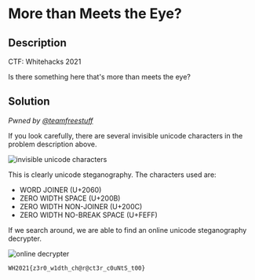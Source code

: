 # More than Meets the Eye?

## Description

CTF: Whitehacks 2021

Is there something here
that's‌​‌​‌‌‌⁠‌​​‌​​​⁠‌‌​​‌​⁠‌‌​​​​⁠‌‌​​‌​⁠‌‌​​​​⁠‌‌‌‌​‌‌⁠‌‌‌‌​‌​⁠‌‌​​‌‌⁠‌‌‌​​‌​⁠‌‌​​​​⁠‌​‌‌‌‌‌⁠‌‌‌​‌‌‌⁠‌‌​​​‌⁠‌‌​​‌​​⁠‌‌‌​‌​​⁠‌‌​‌​​​⁠‌​‌‌‌‌‌⁠‌‌​​​‌‌⁠‌‌​﻿‌​‌​‌‌‌⁠‌​​‌​​​⁠‌‌​​‌​⁠‌‌​​​​⁠‌‌​​‌​⁠‌‌​​​‌⁠‌‌‌‌​‌‌⁠‌‌‌‌​‌​⁠‌‌​​‌‌⁠‌‌‌​​‌​⁠‌‌​​​​⁠‌​‌‌‌‌‌⁠‌‌‌​‌‌‌⁠‌‌​​​‌⁠‌‌​​‌​​⁠‌‌‌​‌​​⁠‌‌​‌​​​⁠‌​‌‌‌‌‌⁠‌‌​​​‌‌⁠‌‌​‌​​​⁠‌​​​​​​⁠‌‌‌​​‌​⁠‌​​​​​​⁠‌‌​​​‌‌⁠‌‌‌​‌​​⁠‌‌​​‌‌⁠‌‌‌​​‌​⁠‌​‌‌‌‌‌⁠‌‌​​​‌‌⁠‌‌​​​​⁠‌‌‌​‌​‌⁠‌​​‌‌‌​⁠‌‌‌​‌​​⁠‌​‌​​‌‌⁠‌​‌‌‌‌‌⁠‌‌‌​‌​​⁠‌‌​​​​⁠‌‌​​​​⁠‌‌‌‌‌​‌﻿‌​​​⁠‌​​​​​​⁠‌‌‌​​‌​⁠‌​​​​​​⁠‌‌​​​‌‌⁠‌‌‌​‌​​⁠‌‌​​‌‌⁠‌‌‌​​‌​⁠‌​‌‌‌‌‌⁠‌‌​​​‌‌⁠‌‌​​​​⁠‌‌‌​‌​‌⁠‌​​‌‌‌​⁠‌‌‌​‌​​⁠‌​‌​​‌‌⁠‌​‌‌‌‌‌⁠‌‌‌​‌​​⁠‌‌​​​​⁠‌‌​​​​⁠‌‌‌‌‌​‌
more than meets the eye?

## Solution

_Pwned by [@teamfreestuff](https://github.com/teamfreestuff)_

If you look carefully, there are several invisible unicode characters in the
problem description above.

![invisible unicode characters](/images/whitehacks-2021/more-than-meets-the-eye-1.png)

This is clearly unicode steganography. The characters used are:

- WORD JOINER (U+2060)
- ZERO WIDTH SPACE (U+200B)
- ZERO WIDTH NON-JOINER (U+200C)
- ZERO WIDTH NO-BREAK SPACE (U+FEFF)

If we search around, we are able to find an online unicode steganography
decrypter.

![[online decrypter](https://neatnik.net/steganographr)](/images/whitehacks-2021/more-than-meets-the-eye-2.png)

`WH2021{z3r0_w1dth_ch@r@ct3r_c0uNtS_t00}`

